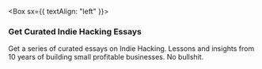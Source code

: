 
<Box sx={{ textAlign: "left" }}>

### Get Curated Indie Hacking Essays

Get a series of curated essays on Indie Hacking. Lessons and insights from 10 years of building small profitable businesses. No bullshit.

</Box>
